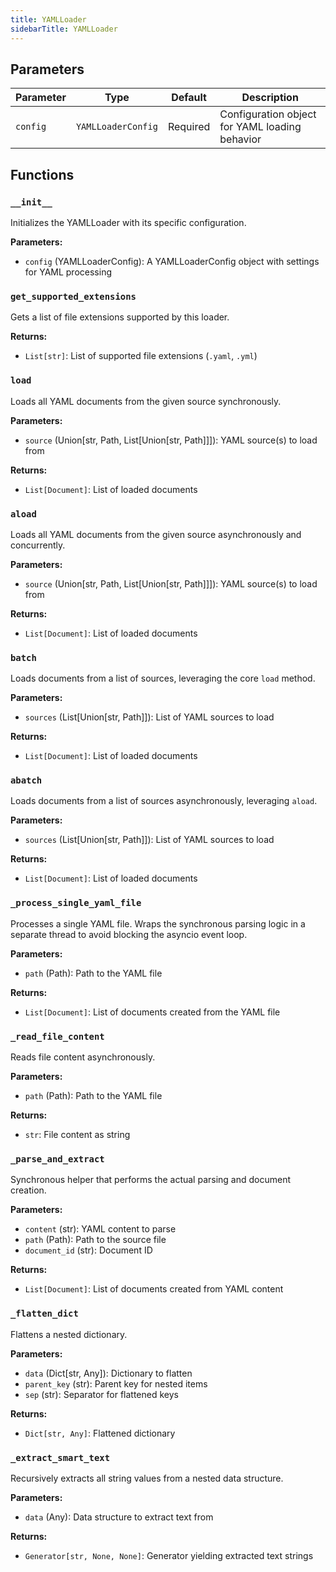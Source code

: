 ```yaml
---
title: YAMLLoader
sidebarTitle: YAMLLoader
---
```


## Parameters

| Parameter                          | Type                                                  | Default    | Description                                                                                                                                                                                                                      |
| ---------------------------------- | ----------------------------------------------------- | ---------- | -------------------------------------------------------------------------------------------------------------------------------------------------------------------------------------------------------------------------------- |
| `config`                           | `YAMLLoaderConfig`                                    | Required   | Configuration object for YAML loading behavior                                                                                                                                                                                   |

## Functions

### `__init__`

Initializes the YAMLLoader with its specific configuration.

**Parameters:**

- `config` (YAMLLoaderConfig): A YAMLLoaderConfig object with settings for YAML processing

### `get_supported_extensions`

Gets a list of file extensions supported by this loader.

**Returns:**

- `List[str]`: List of supported file extensions (`.yaml`, `.yml`)

### `load`

Loads all YAML documents from the given source synchronously.

**Parameters:**

- `source` (Union[str, Path, List[Union[str, Path]]]): YAML source(s) to load from

**Returns:**

- `List[Document]`: List of loaded documents

### `aload`

Loads all YAML documents from the given source asynchronously and concurrently.

**Parameters:**

- `source` (Union[str, Path, List[Union[str, Path]]]): YAML source(s) to load from

**Returns:**

- `List[Document]`: List of loaded documents

### `batch`

Loads documents from a list of sources, leveraging the core `load` method.

**Parameters:**

- `sources` (List[Union[str, Path]]): List of YAML sources to load

**Returns:**

- `List[Document]`: List of loaded documents

### `abatch`

Loads documents from a list of sources asynchronously, leveraging `aload`.

**Parameters:**

- `sources` (List[Union[str, Path]]): List of YAML sources to load

**Returns:**

- `List[Document]`: List of loaded documents

### `_process_single_yaml_file`

Processes a single YAML file. Wraps the synchronous parsing logic in a separate thread to avoid blocking the asyncio event loop.

**Parameters:**

- `path` (Path): Path to the YAML file

**Returns:**

- `List[Document]`: List of documents created from the YAML file

### `_read_file_content`

Reads file content asynchronously.

**Parameters:**

- `path` (Path): Path to the YAML file

**Returns:**

- `str`: File content as string

### `_parse_and_extract`

Synchronous helper that performs the actual parsing and document creation.

**Parameters:**

- `content` (str): YAML content to parse
- `path` (Path): Path to the source file
- `document_id` (str): Document ID

**Returns:**

- `List[Document]`: List of documents created from YAML content

### `_flatten_dict`

Flattens a nested dictionary.

**Parameters:**

- `data` (Dict[str, Any]): Dictionary to flatten
- `parent_key` (str): Parent key for nested items
- `sep` (str): Separator for flattened keys

**Returns:**

- `Dict[str, Any]`: Flattened dictionary

### `_extract_smart_text`

Recursively extracts all string values from a nested data structure.

**Parameters:**

- `data` (Any): Data structure to extract text from

**Returns:**

- `Generator[str, None, None]`: Generator yielding extracted text strings
